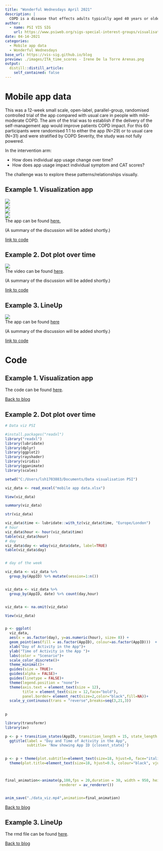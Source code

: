```yaml
---
title: "Wonderful Wednesdays April 2021"
description: |
  COPD is a disease that effects adults typically aged 40 years or older. It is a chronic condition that effects the lungs of a patient. The intervention in this study was an self-management app that aimed to improve inhaler use and exercise capacity in individuals with COPD. Users of the intervention could access different videos to educate themselves around different topics to better understand COPD and what steps help improve their condition, such as exercise or smoking cessation. Users could also report other detail such as their medication use, their CAT score and even a daily symptom score on how they are feeling that day. All this information could be shared with their doctor who can then monitor and manage patients to ensure they get the right treatment for them.
author:
  - name: PSI VIS SIG
    url: https://www.psiweb.org/sigs-special-interest-groups/visualisation
date: 04-14-2021
categories:
  - Mobile app data
  - Wonderful Wednesdays
base_url: https://vis-sig.github.io/blog
preview: ./images/ITA_time_scores - Irene De la Torre Arenas.png
output:
  distill::distill_article:
    self_contained: false
---
```



# Mobile app data
This was a 12-week small scale, open-label, parallel-group, randomised controlled trial of the app compared with usual care in people with mild–moderate COPD. The aim of the trial was to establish if the delivery of the self-management app would improve patients COPD impact. For this 60 participants were randomised 1:1 to either the app (N=29) or to usual care (N=31) and were stratified by COPD Severity, the study was not fully powered.

In the intervention arm:

* How does individual app usage change over time?
* How does app usage impact individual symptom and CAT scores?

The challenge was to explore these patterns/relationships visually.


<a id="example1"></a>

## Example 1. Visualization app

![](./images/ITA_education_video - Irene De la Torre Arenas.png)  
![](./images/ITA_inhaler - Irene De la Torre Arenas.png)  
![](./images/ITA_pulmonary_rehab - Irene De la Torre Arenas.png)  
![](./images/ITA_time_scores - Irene De la Torre Arenas.png)  
The app can be found [here.](https://observablehq.com/@irenedelatorre/wonderful-wednesday-april-2021-copd-app-data)  

(A summary of the discussion will be added shortly.)

[link to code](#example1 code)


<a id="example2"></a>

## Example 2. Dot plot over time

![](./images/data_viz - Lauren Bell.png)  
The video can be found [here](./images/data_viz - Lauren Bell.mp4).  

(A summary of the discussion will be added shortly.)

[link to code](#example2 code)

<a id="example3"></a>

## Example 3. LineUp

![](./images/h_lineup - Agustin Calatroni.png)  
The app can be found [here](./images/h_lineup - Agustin Calatroni.html)  

(A summary of the discussion will be added shortly.)

[link to code](#example3 code)



# Code

<a id="example1 code"></a>

## Example 1. Visualization app

The code can be found [here](https://observablehq.com/d/93b698590f9dd7b2).


[Back to blog](#example1)



<a id="example2 code"></a>

## Example 2. Dot plot over time

```r
# Data viz PSI

#install.packages("readxl")
library("readxl")
library(lubridate)
library(dplyr)
library(ggplot2)
library(rayshader)
library(viridis)
library(gganimate)
library(scales)

setwd("C:/Users/lsh1703883/Documents/Data visualisation PSI")

viz_data <- read_excel("mobile app data.xlsx")

View(viz_data)

summary(viz_data)

str(viz_data)

viz_data$time <- lubridate::with_tz(viz_data$time, "Europe/London")
# hour
viz_data$hour <- hour(viz_data$time)
table(viz_data$hour)
# day 
viz_data$day <- wday(viz_data$date, label=TRUE)
table(viz_data$day)


# day of the week

viz_data <- viz_data %>% 
  group_by(AppID) %>% mutate(session=1:n()) 


viz_data <- viz_data %>% 
  group_by(AppID, date) %>% count(day,hour) 


viz_data <- na.omit(viz_data)

View(viz_data)


p <- ggplot(
  viz_data, 
  aes(x = as.factor(day), y=as.numeric(hour), size= 8)) + 
  geom_point(aes(fill = as.factor(AppID), colour=as.factor(AppID)))  + 
  xlab("Day of Activity in the App")+
  ylab("Time of Activity in the App ")+  
  labs(color = "Scenario")+ 
  scale_color_discrete()+
  theme_minimal()+
  guides(size = TRUE)+
  guides(alpha = FALSE)+
  guides(linetype = FALSE)+
  theme(legend.position = "none")+
  theme(axis.text = element_text(size = 12),
        title = element_text(size = 12,face="bold"),
        panel.border= element_rect(size=2,color="black",fill=NA))+
  scale_y_continuous(trans = "reverse",breaks=seq(3,21,3))
  
 
p

library(transformr)
library(av)

p <- p + transition_states(AppID, transition_length = 15, state_length = 15) +
  ggtitle(label = "Day and Time of Activity in the App",
          subtitle= 'Now showing App ID {closest_state}')

 
p <- p + theme(plot.subtitle=element_text(size=18, hjust=0, face="italic", color="dark blue")) +
  theme(plot.title=element_text(size=18, hjust=0.5, colour="black", vjust=-1))



final_animation<-animate(p,100,fps = 20,duration = 30, width = 950, height = 750,
                         renderer = av_renderer())


anim_save("./data_viz.mp4",animation=final_animation)
```


[Back to blog](#example2)


<a id="example3 code"></a>

## Example 3. LineUp

The rmd file can be found [here](./code/f_lineup - Agustin Calatroni.rmd).

[Back to blog](#example3)